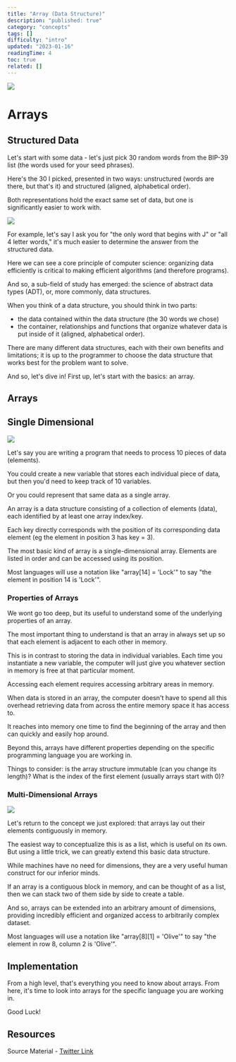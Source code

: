 ```yaml
---
title: "Array (Data Structure)"
description: "published: true"
category: "concepts"
tags: []
difficulty: "intro"
updated: "2023-01-16"
readingTime: 4
toc: true
related: []
---
```


![](/images/array-banner.png)

# Arrays

## Structured Data

Let's start with some data - let's just pick 30 random words from the BIP-39 list (the words used for your seed phrases).

Here's the 30 I picked, presented in two ways: unstructured (words are there, but that's it) and structured (aligned, alphabetical order).

Both representations hold the exact same set of data, but one is significantly easier to work with.

![](/images/array-0.png)

For example, let's say I ask you for "the only word that begins with J" or "all 4 letter words," it's much easier to determine the answer from the structured data.

Here we can see a core principle of computer science: organizing data efficiently is critical to making efficient algorithms (and therefore programs).

And so, a sub-field of study has emerged: the science of abstract data types (ADT), or, more commonly, data structures.

When you think of a data structure, you should think in two parts:

*   the data contained within the data structure (the 30 words we chose)
*   the container, relationships and functions that organize whatever data is put inside of it (aligned, alphabetical order).

There are many different data structures, each with their own benefits and limitations; it is up to the programmer to choose the data structure that works best for the problem want to solve.

And so, let's dive in! First up, let's start with the basics: an array.

## Arrays

## Single Dimensional

![](/images/array-1.png)

Let's say you are writing a program that needs to process 10 pieces of data (elements).

You could create a new variable that stores each individual piece of data, but then you'd need to keep track of 10 variables.

Or you could represent that same data as a single array.

An array is a data structure consisting of a collection of elements (data), each identified by at least one array index/key.

Each key directly corresponds with the position of its corresponding data element (eg the element in position 3 has key = 3).

The most basic kind of array is a single-dimensional array. Elements are listed in order and can be accessed using its position.

Most languages will use a notation like "array\[14\] = 'Lock'" to say "the element in position 14 is 'Lock'".

### Properties of Arrays

We wont go too deep, but its useful to understand some of the underlying properties of an array.

The most important thing to understand is that an array in always set up so that each element is adjacent to each other in memory.

This is in contrast to storing the data in individual variables. Each time you instantiate a new variable, the computer will just give you whatever section in memory is free at that particular moment.

Accessing each element requires accessing arbitrary areas in memory.

When data is stored in an array, the computer doesn't have to spend all this overhead retrieving data from across the entire memory space it has access to.

It reaches into memory one time to find the beginning of the array and then can quickly and easily hop around.

Beyond this, arrays have different properties depending on the specific programming language you are working in.

Things to consider: is the array structure immutable (can you change its length)? What is the index of the first element (usually arrays start with 0)?

### Multi-Dimensional Arrays

![](/images/array-2.png)

Let's return to the concept we just explored: that arrays lay out their elements contiguously in memory.

The easiest way to conceptualize this is as a list, which is useful on its own. But using a little trick, we can greatly extend this basic data structure.

While machines have no need for dimensions, they are a very useful human construct for our inferior minds.

If an array is a contiguous block in memory, and can be thought of as a list, then we can stack two of them side by side to create a table.

And so, arrays can be extended into an arbitrary amount of dimensions, providing incredibly efficient and organized access to arbitrarily complex dataset.

Most languages will use a notation like "array\[8\]\[1\] = 'Olive'" to say "the element in row 8, column 2 is 'Olive'".

## Implementation

From a high level, that's everything you need to know about arrays. From here, it's time to look into arrays for the specific language you are working in.

Good Luck!

## Resources

Source Material - [Twitter Link](https://twitter.com/logarithmicrex/status/1615039118718959619)

